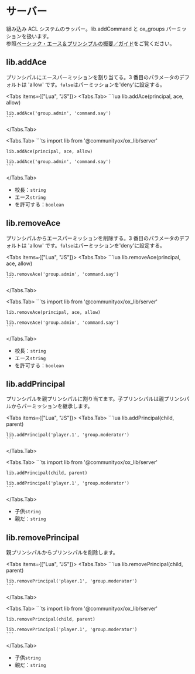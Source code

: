 
# サーバー

組み込み ACL システムのラッパー。lib.addCommand と ox_groups パーミッションを扱います。\
参照[ベーシック・エース＆プリンシプルの概要／ガイド](https://forum.cfx.re/t/basic-aces-principals-overview-guide/90917)をご覧ください。

## lib.addAce

プリンシパルにエースパーミッションを割り当てる。3 番目のパラメータのデフォルトは 'allow' です。`false`はパーミッションを'deny'に設定する。

<Tabs items={["Lua", "JS"]}>
  <Tabs.Tab>
    ```lua
    lib.addAce(principal, ace, allow)

    lib.addAce('group.admin', 'command.say')
    ```

  </Tabs.Tab>

  <Tabs.Tab>
    ```ts
    import lib from '@communityox/ox_lib/server'

    lib.addAce(principal, ace, allow)

    lib.addAce('group.admin', 'command.say')
    ```

  </Tabs.Tab>
</Tabs>

- 校長：`string`
- エース`string`
- を許可する：`boolean`

## lib.removeAce

プリンシパルからエースパーミッションを削除する。3 番目のパラメータのデフォルトは 'allow' です。`false`はパーミッションを'deny'に設定する。

<Tabs items={["Lua", "JS"]}>
  <Tabs.Tab>
    ```lua
    lib.removeAce(principal, ace, allow)

    lib.removeAce('group.admin', 'command.say')
    ```

  </Tabs.Tab>

  <Tabs.Tab>
    ```ts
    import lib from '@communityox/ox_lib/server'

    lib.removeAce(principal, ace, allow)

    lib.removeAce('group.admin', 'command.say')
    ```

  </Tabs.Tab>
</Tabs>

- 校長：`string`
- エース`string`
- を許可する：`boolean`

## lib.addPrincipal

プリンシパルを親プリンシパルに割り当てます。子プリンシパルは親プリンシパルからパーミッションを継承します。

<Tabs items={["Lua", "JS"]}>
  <Tabs.Tab>
    ```lua
    lib.addPrincipal(child, parent)

    lib.addPrincipal('player.1', 'group.moderator')
    ```

  </Tabs.Tab>

  <Tabs.Tab>
    ```ts
    import lib from '@communityox/ox_lib/server'

    lib.addPrincipal(child, parent)

    lib.addPrincipal('player.1', 'group.moderator')
    ```

  </Tabs.Tab>
</Tabs>

- 子供`string`
- 親だ：`string`

## lib.removePrincipal

親プリンシパルからプリンシパルを削除します。

<Tabs items={["Lua", "JS"]}>
  <Tabs.Tab>
    ```lua
    lib.removePrincipal(child, parent)

    lib.removePrincipal('player.1', 'group.moderator')
    ```

  </Tabs.Tab>

  <Tabs.Tab>
    ```ts
    import lib from '@communityox/ox_lib/server'

    lib.removePrincipal(child, parent)

    lib.removePrincipal('player.1', 'group.moderator')
    ```

  </Tabs.Tab>
</Tabs>

- 子供`string`
- 親だ：`string`
